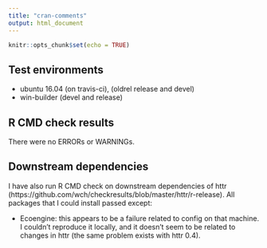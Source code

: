 ```yaml
---
title: "cran-comments"
output: html_document
---
```


```r
knitr::opts_chunk$set(echo = TRUE)
```

## Test environments
* ubuntu 16.04 (on travis-ci), (oldrel release and devel)
* win-builder (devel and release)

## R CMD check results
There were no ERRORs or WARNINGs. 

## Downstream dependencies
I have also run R CMD check on downstream dependencies of httr 
(https://github.com/wch/checkresults/blob/master/httr/r-release). 
All packages that I could install passed except:

* Ecoengine: this appears to be a failure related to config on 
  that machine. I couldn't reproduce it locally, and it doesn't 
  seem to be related to changes in httr (the same problem exists 
  with httr 0.4).

